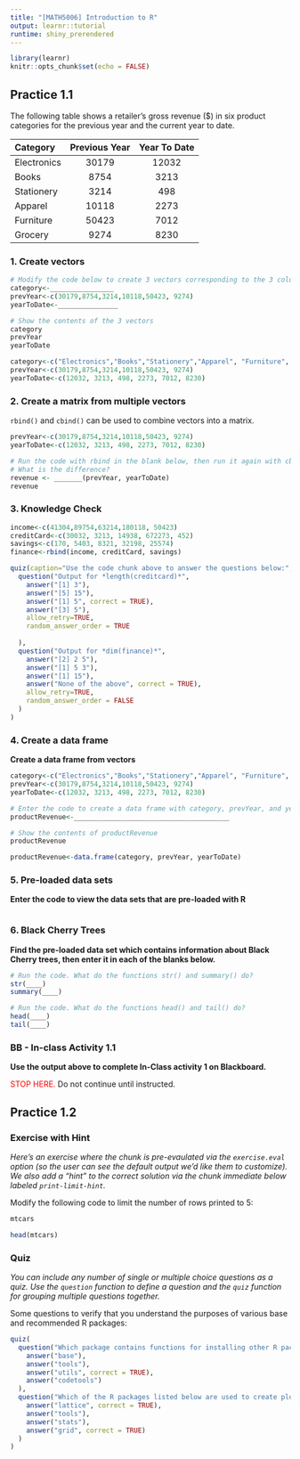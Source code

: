 ```yaml
---
title: "[MATH5006] Introduction to R"
output: learnr::tutorial
runtime: shiny_prerendered
---
```


```r
library(learnr)
knitr::opts_chunk$set(echo = FALSE)
```


## Practice 1.1 {data-progressive=TRUE}

The following table shows a retailer's gross revenue ($) in six product categories for the previous year and the current year to date.

|Category |Previous Year |Year To Date|
|:-------|:-------:|:---------:|
|Electronics|30179|12032|
|Books|8754|3213|
|Stationery|3214|498|
|Apparel|10118|2273|
|Furniture|50423|7012|
|Grocery|9274|8230|


### 1. Create vectors

```r
# Modify the code below to create 3 vectors corresponding to the 3 columns in the table
category<-________________
prevYear<-c(30179,8754,3214,10118,50423, 9274)
yearToDate<-_______________

# Show the contents of the 3 vectors  
category
prevYear
yearToDate
```

```r
category<-c("Electronics","Books","Stationery","Apparel", "Furniture", "Grocery")
prevYear<-c(30179,8754,3214,10118,50423, 9274)
yearToDate<-c(12032, 3213, 498, 2273, 7012, 8230)
```


### 2. Create a matrix from multiple vectors

`rbind()` and `cbind()` can be used to combine vectors into a matrix.

```r
prevYear<-c(30179,8754,3214,10118,50423, 9274)
yearToDate<-c(12032, 3213, 498, 2273, 7012, 8230)

# Run the code with rbind in the blank below, then run it again with cbind
# What is the difference?
revenue <- _______(prevYear, yearToDate)
revenue
```

### 3. Knowledge Check

```r
income<-c(41304,89754,63214,180118, 50423)
creditCard<-c(30032, 3213, 14938, 672273, 452)
savings<-c(170, 5403, 8321, 32198, 25574)
finance<-rbind(income, creditCard, savings)
```

```r
quiz(caption="Use the code chunk above to answer the questions below:",
  question("Output for *length(creditcard)*",
    answer("[1] 3"),
    answer("[5] 15"),
    answer("[1] 5", correct = TRUE),
    answer("[3] 5"),
    allow_retry=TRUE,
    random_answer_order = TRUE
    
  ),
  question("Output for *dim(finance)*",
    answer("[2] 2 5"),
    answer("[1] 5 3"),
    answer("[1] 15"),
    answer("None of the above", correct = TRUE),
    allow_retry=TRUE,
    random_answer_order = FALSE
  )
)
```



### 4. Create a data frame

**Create a data frame from vectors**

```r
category<-c("Electronics","Books","Stationery","Apparel", "Furniture", "Grocery")
prevYear<-c(30179,8754,3214,10118,50423, 9274)
yearToDate<-c(12032, 3213, 498, 2273, 7012, 8230)

# Enter the code to create a data frame with category, prevYear, and yearToDate as variables
productRevenue<-_______________________________________

# Show the contents of productRevenue
productRevenue
```

```r
productRevenue<-data.frame(category, prevYear, yearToDate)
```



### 5. Pre-loaded data sets

**Enter the code to view the data sets that are pre-loaded with R**

```r

```

### 6. Black Cherry Trees

**Find the pre-loaded data set which contains information about Black Cherry trees, then enter it in each of the blanks below.**

```r
# Run the code. What do the functions str() and summary() do?
str(____)
summary(____)
```


```r
# Run the code. What do the functions head() and tail() do?
head(____)
tail(____)
```


### BB - In-class Activity 1.1

**Use the output above to complete In-Class activity 1 on Blackboard.**

<font color="red">STOP HERE.</font> Do not continue until instructed.

## Practice 1.2

### Exercise with Hint

*Here's an exercise where the chunk is pre-evaulated via the `exercise.eval` option (so the user can see the default output we'd like them to customize). We also add a "hint" to the correct solution via the chunk immediate below labeled `print-limit-hint`.*

Modify the following code to limit the number of rows printed to 5:

```r
mtcars
```

```r
head(mtcars)
```

### Quiz

*You can include any number of single or multiple choice questions as a quiz. Use the `question` function to define a question and the `quiz` function for grouping multiple questions together.*

Some questions to verify that you understand the purposes of various base and recommended R packages:

```r
quiz(
  question("Which package contains functions for installing other R packages?",
    answer("base"),
    answer("tools"),
    answer("utils", correct = TRUE),
    answer("codetools")
  ),
  question("Which of the R packages listed below are used to create plots?",
    answer("lattice", correct = TRUE),
    answer("tools"),
    answer("stats"),
    answer("grid", correct = TRUE)
  )
)
```
